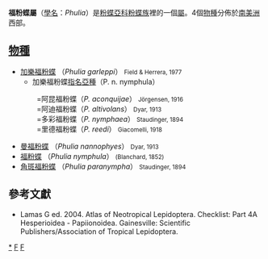 {{NoteTA|G1=Butterfly}}
{{Automatic Taxobox
| taxon = Phulia
| authority = Herrich-Schäffer, 1867<ref>[http://www.nic.funet.fi/pub/sci/bio/life/insecta/lepidoptera/ditrysia/papilionoidea/pieridae/pierinae/phulia/index.html ''Phulia''], funet.fi{{en}}</ref>
| image = Phulia nymphula female.JPG
| image_caption = [[雌性|雌性]][[福粉蝶|福粉蝶]]<br />''Phulia nymphula''
| type_species = [[福粉蝶|福粉蝶]] <br />''Phulia nymphula''
| type_species_authority = Blanchard, 1852
| subdivision_ranks = [[物種|物種]]
| subdivision = 有4種，詳見正文。
}}

'''福粉蝶屬'''（[[學名|學名]]：''Phulia''）是[[粉蝶亞科|粉蝶亞科]][[粉蝶族|粉蝶族]]裡的一個[[屬|屬]]。4個[[物種|物種]]分佈於[[南美洲|南美洲]]西部。

== [[物種|物種]] ==
* [[加樂福粉蝶|加樂福粉蝶]] （''Phulia garleppi''） <small>Field & Herrera, 1977</small>
** 加樂福粉蝶[[指名亞種|指名亞種]]（P. n. nymphula）
　　　　=阿昆福粉蝶（''P. aconquijae''） <small>Jörgensen, 1916</small><br />
　　　　=阿迪福粉蝶（''P. altivolans''） <small>Dyar, 1913</small><br />
　　　　=多彩福粉蝶（''P. nymphaea''） <small>Staudinger, 1894</small><br />
　　　　=里德福粉蝶（''P. reedi''） <small>Giacomelli, 1918</small>
* [[曼福粉蝶|曼福粉蝶]] （''Phulia nannophyes''） <small>Dyar, 1913</small>
* [[福粉蝶|福粉蝶]] （''Phulia nymphula''） <small>(Blanchard, 1852)</small>
* [[角斑福粉蝶|角斑福粉蝶]] （''Phulia paranympha''） <small>Staudinger, 1894</small>

== 參考文獻 ==
{{reflist}}
* Lamas G ed. 2004. Atlas of Neotropical Lepidoptera. Checklist: Part 4A Hesperioidea - Papiionoidea. Gainesville: Scientific Publishers/Association of Tropical Lepidoptera.{{en}}

{{Commons category|Phulia}}
{{Taxonbar}}
[[Category:福粉蝶屬|*]]
[[Category:粉蝶族|F]]
[[Category:_1867年描述的分类群|F]]


{{butterfly-stub}}